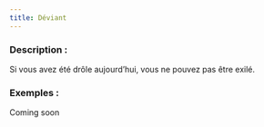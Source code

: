 ```yaml
---
title: Déviant
---
```



<Role DEVIANT header />

### Description :

Si vous avez été drôle aujourd’hui, vous ne pouvez pas être exilé.

### Exemples :

Coming soon